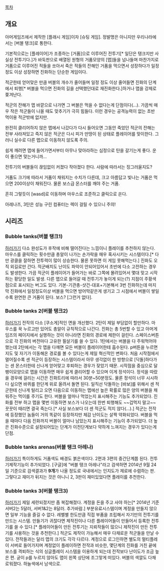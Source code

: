 [[목차]]
== 개요 ==
아머게임즈에서 제작한 [플래시 게임]이자 [슈팅 게임]. 정발명은 아니지만 우리나라에서는 [버블 탱크]로 통한다.

기본적으로는 [플레이어]가 조종하는 [거품]으로 이루어진 전투기[* 일단은 탱크지만 사실상 전투기다.]가 바둑판으로 배열된 원형의 거품모양의 [맵]들을 넘나들며 마찬가지로 거품으로 이루어진 적들을 쏘아서 죽은 적들의 잔해인 거품을 먹으면서 성장하다가 일정 정도 이상 성장하면 진화하는 단순한 게임이다.

적군한테 얻어맞은 만큼 버블의 개수가 줄어들며 일정 정도 이상 줄어들면 진화의 단계에서 퇴행[* 버블을 먹으면 진화의 길을 선택했던대로 재진화한다.]하거나 맵을 강제로 쫒겨난다.

적군의 잔해가 맵 바깥으로 나가면 그 버블은 먹을 수 없다는게 단점이다(...). 가끔씩 매우 작은 적군들이 나올 때도 맞추기가 극히 힘들다. 이런 경우는 공격능력이 없는 초반 먹이용 적군밖에 없지만.

완전히 클리어하지 않은 맵에서 나갔다가 다시 들어오면 그동안 죽었던 적군의 잔해는 전부 사라져있고 즉지 않은 적군은 다시 피가 만땅이 된 상태로 플레이어를 맞이한다. 그러니 실수로 다른 맵으로 이동하지 않도록 주의.

쉽게 깨려면 맵에 들어가면서부터 아무나 맞아라하는 심정으로 탄을 갈기는게 좋다. 운이 좋으면 맞는거니까...

전투기의 버블들이 끊임없이 커졌다 작아졌다 한다. 사람에 따라서는 징그러울지도?

거품도 크기에 따라서 거품이 채워지는 수치가 다른데, 크고 아름답고 빛나는 거품은 먹으면 200이상이 채워진다. 물론 보스급 몬스터를 깨야 주는 거품.

흔히 그렇듯이 [wasd]로 이동하며 마우스로 조준하고 클릭으로 쏜다.

아레나즈, 3탄은 성능 구린 컴퓨터는 렉이 걸릴 수 있으니 주의!
== 시리즈 ==
===  Bubble tanks(버블 탱크1) ===
[http://armorgames.com/play/58/bubble-tanks 하러가기]
다소 완성도가 후작에 비해 떨어진다는 느낌이니 플레이를 추천하지 않는다. 마우스를 클릭하는 횟수만큼 총알이 나가는 손가락을 매우 혹사시키는 시스템이다.[* 다만 광클을 잘하면 전투력이 많이 상승한다. 물론 못하면 이 게임 못해먹는다.] 진화도 오직 외길로만 간다. 적군배치도 난이도 파악이 안되어있어서 초반에 다소 고전하는 경우도 발생한다. 가끔 적군이 플레이어가 들어가는 바로 그쪽에 몰려있어서 몇대 맞고 시작하는 황당한 일도 발생. 다른 맵으로 들어갈 때 전투기가 놓이게 되는(?) 지점이 주황색 점으로 표시되는 버그도 있다. 기본-기관총-샷건-대포+기본해서 3번 진화하는데 마지막 진화에서 일정정도이상 버블을 먹으면 방어막같은게 생기고 그 시점에서 버블이 쌓일수록 완연한 큰 거품이 된다. 보스? [그런거 없다].

=== Bubble tanks 2(버블 탱크2) ===
[http://armorgames.com/play/1920/bubble-tanks-2 하러가기]
전작의 다소 [쿠소게]적인 면을 개선했다. 2탄이 제일 부담없이 할만하다. 마우스를 꾹 누르고만 있어도 총알이 규칙적으로 나간다. 진화는 총 5번할 수 있고 아머게임즈의 페이지에서 실행하는 것이 아니라면 진화의 경로에 제한이 걸린다. 스페이스버튼으로 각 진화의 버전마다 고유한 필살기를 쓸 수 있다. 1탄에서는 버블을 다 주워먹어야 했는데 2탄에서는 각 맵을 다깨면 모든 버블이 플레이어한테 흡수된다. p버튼을 누르면 지도 및 자기가 이동해온 경로를 볼 수 있다는게 제일 혁신적인 변화다. 처음 시작점에서 멀어질수록 센 적군이 등장하는 시스템이라서 아무 생각없이 한 방향으로 [닥돌]하다가는 센 몬스터한테 신나게 얻어맞고 후퇴하는 경우가 잦았기 때문. 시작점을 중심으로 달팽이모양으로 맵을 이동하면 매우 쉽게 클리어할 수 있으며 이게 정석이다. 정석을 따랐을 경우에 걸리는 시간은 진화트리에 따라서 30분~50분정도. 물론 정석이 너무 시시하다 싶으면 바퀴를 한단계 위로 올려서 돌면 된다. 일직선 닥돌하는 [바보]를 위해서 센 적군한테 신나게 털리고 오면 다음으로 이동하는 맵에선 높은 확률로 많은 양의 버블을 채워주는 먹이를 주기도 한다. 버블을 얼마나 먹었는지 표시해주는 기능도 추가되었다. 진화를 전부 하고 맵을 몇번 이동하면 보스가 나오는데 한번 퇴행해도 ~~겁먹지 말고~~ 꿋꿋이 때리면 결국 죽는다.[* 사실 보스보다 더 센 적군도 적지 않다(...).] 적군는 전작에 등장했던 놈들이 거의 똑같이 등장하지만 체감 난이도는 살짝 약화되었다. 버블을 먹을 때마다 다음 진화까지 버블이 얼마나 남았는지 표시해주는 기능이 추가되었다. 더 높은 진화수준으로 설정되어있는 단계가 이전단계보다 약하게 느껴지는 경우가 있다는게 단점.

=== Bubble tanks arenas(버블 탱크 아레나) ===
[http://armorgames.com/play/5967/bubble-tanks-arenas 하러가기]
특이하게도 거품색도 배경도 붉은색이다. 2편과 3편의 중간단계쯤 된다. 전투기제작기능이 추가되었다. [구글]에 "버블 탱크 아레나"라고 검색하면 2014년 9월 24일 기준으로 검색결과가 '''9개'''가 나올 정도로 국내에서는 인지도가 제로에 수렴하는 판. 그렇다고 재미가 뒤지는 것은 아니니 2, 3판이 재미있었다면 플레이를 추천한다.

=== Bubble tanks 3(버블 탱크3) ===
[http://armorgames.com/play/10015/bubble-tanks-3 하러가기]
제일 세련되졌지만 좀 복잡해졌다. 계정을 돈을 주고 사야 하는[* 2014년 기준 서버2는 5달러, 서버1&2는 8달러. 추가바람.] 부분유료시스템이며 계정을 만들지 않으면 일부 기능을 즐길 수 없다. 레벨별 한도만큼 직접 부품을 조립해서 자기만의 전투기를 만드는 시스템. 만들기가 귀찮다면 제작진이나 다른 플레이어들이 만들어서 등록한 전투기를 쓸 수 있다.[* 플레이어들이 만든 전투기는 지뢰작들이 많으니 제작진이 만든 전투기를 사용하는 것을 추천한다.] 적군도 제작이 가능해서 매우 다채로운 적군들을 만날 수 있다. 전작들과는 달리 맵의 크기도 각각 다르다. 계정으로 로그인하면 별도의 멀티플레이 서버로 들어가지며 계정없이 플레이하면 전작과 비슷한, 몇단계의 진화를 거친 끝에 보스를 격퇴하는 식의 싱글플레이 시스템을 이용하게 되는데 전작보다 난이도가 조금 높은 편. 굳이 p를 누르지 않아도 맵이 왼쪽 상단에 조그맣게 떠있다. 버블의 색깔도 다채로워졌다. 하늘색에서 남색으로.
